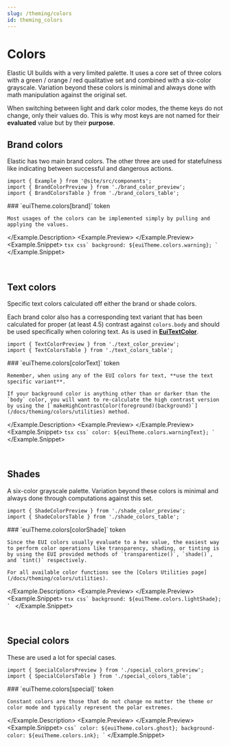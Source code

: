 ```yaml
---
slug: /theming/colors
id: theming_colors
---
```


# Colors

Elastic UI builds with a very limited palette. It uses a core set of three colors with a green / orange / red qualitative set and combined with a six-color grayscale. Variation beyond these colors is minimal and always done with math manipulation against the original set.

When switching between light and dark color modes, the theme keys do not change, only their values do. This is why most keys are not named for their **evaluated** value but by their **purpose**.

## Brand colors

Elastic has two main brand colors. The other three are used for statefulness like indicating between successful and dangerous actions.

```mdx-code-block
import { Example } from '@site/src/components';
import { BrandColorPreview } from './brand_color_preview';
import { BrandColorsTable } from './brand_colors_table';
```

<Example>
  <Example.Description>
    ### `euiTheme.colors[brand]` <Badge color="hollow">token</Badge>

    Most usages of the colors can be implemented simply by pulling and applying the values.
  </Example.Description>
  <Example.Preview>
    <BrandColorPreview />
  </Example.Preview>
  <Example.Snippet>
    ```tsx
    css`
      background: ${euiTheme.colors.warning};
    `
    ```
  </Example.Snippet>
</Example>

<br />

<BrandColorsTable />

## Text colors

Specific text colors calculated off either the brand or shade colors.

Each brand color also has a corresponding text variant that has been calculated for proper (at least 4.5) contrast against `colors.body` and should be used specifically when coloring text. As is used in [**EuiTextColor**](/docs/display/text#coloring-text).

```mdx-code-block
import { TextColorPreview } from './text_color_preview';
import { TextColorsTable } from './text_colors_table';
```

<Example>
  <Example.Description>
    ### `euiTheme.colors[colorText]` <Badge color="hollow">token</Badge>

    Remember, when using any of the EUI colors for text, **use the text specific variant**.

    If your background color is anything other than or darker than the `body` color, you will want to re-calculate the high contrast version by using the [`makeHighContrastColor(foreground)(background)`](/docs/theming/colors/utilities) method.
  </Example.Description>
  <Example.Preview>
    <TextColorPreview />
  </Example.Preview>
  <Example.Snippet>
    ```tsx
    css`
      color: ${euiTheme.colors.warningText};
    `
    ```
  </Example.Snippet>
</Example>

<br />

<TextColorsTable />

## Shades

A six-color grayscale palette. Variation beyond these colors is minimal and always done through computations against this set.

```mdx-code-block
import { ShadeColorPreview } from './shade_color_preview';
import { ShadeColorsTable } from './shade_colors_table';
```

<Example>
  <Example.Description>
    ### `euiTheme.colors[colorShade]` <Badge color="hollow">token</Badge>

    Since the EUI colors usually evaluate to a hex value, the easiest way to perform color operations like transparency, shading, or tinting is by using the EUI provided methods of `transparentize()`, `shade()`, and `tint()` respectively.

    For all available color functions see the [Colors Utilities page](/docs/theming/colors/utilities).
  </Example.Description>
  <Example.Preview>
    <ShadeColorPreview />
  </Example.Preview>
  <Example.Snippet>
    ```tsx
    css`
      background: ${euiTheme.colors.lightShade};
    `
    ```
  </Example.Snippet>
</Example>

<br />

<ShadeColorsTable />

## Special colors

These are used a lot for special cases.

```mdx-code-block
import { SpecialColorsPreview } from './special_colors_preview';
import { SpecialColorsTable } from './special_colors_table';
```

<Example>
  <Example.Description>
    ### `euiTheme.colors[special]` <Badge color="hollow">token</Badge>

    Constant colors are those that do not change no matter the theme or color mode and typically represent the polar extremes.
  </Example.Description>
  <Example.Preview>
    <SpecialColorsPreview />
  </Example.Preview>
  <Example.Snippet>
    ```
    css`
      color: ${euiTheme.colors.ghost};
      background-color: ${euiTheme.colors.ink};
    `
    ```
  </Example.Snippet>
</Example>

<br />

<SpecialColorsTable />
